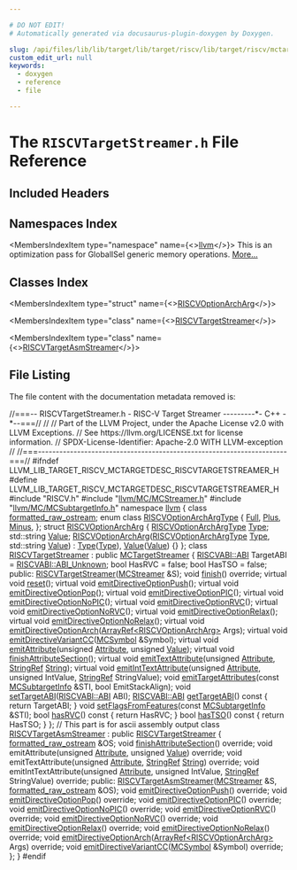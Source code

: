 ```yaml
---

# DO NOT EDIT!
# Automatically generated via docusaurus-plugin-doxygen by Doxygen.

slug: /api/files/lib/lib/target/lib/target/riscv/lib/target/riscv/mctargetdesc/riscvtargetstreamer-h
custom_edit_url: null
keywords:
  - doxygen
  - reference
  - file

---
```





# The `RISCVTargetStreamer.h` File Reference

<DoxygenPage pluginConfig={pluginConfig}>



## Included Headers

<IncludesList>
<IncludesListItem
  filePath="RISCV.h"
  permalink=""
  isLocal="true" />
<IncludesListItem
  filePath="llvm/MC/MCStreamer.h"
  permalink="/docs/api/files/include/include/llvm/include/llvm/mc/mcstreamer-h"
  isLocal="true" />
<IncludesListItem
  filePath="llvm/MC/MCSubtargetInfo.h"
  permalink="/docs/api/files/include/include/llvm/include/llvm/mc/mcsubtargetinfo-h"
  isLocal="true" />
</IncludesList>

## Namespaces Index

<MembersIndex>

<MembersIndexItem
  type="namespace"
  name={<><a href="/docs/api/namespaces/llvm">llvm</a></>}>
This is an optimization pass for GlobalISel generic memory operations. <a href="/docs/api/namespaces/llvm/#details">More...</a>
</MembersIndexItem>

</MembersIndex>

## Classes Index

<MembersIndex>

<MembersIndexItem
  type="struct"
  name={<><a href="/docs/api/structs/llvm/riscvoptionarcharg">RISCVOptionArchArg</a></>}>
</MembersIndexItem>

<MembersIndexItem
  type="class"
  name={<><a href="/docs/api/classes/llvm/riscvtargetstreamer">RISCVTargetStreamer</a></>}>
</MembersIndexItem>

<MembersIndexItem
  type="class"
  name={<><a href="/docs/api/classes/llvm/riscvtargetasmstreamer">RISCVTargetAsmStreamer</a></>}>
</MembersIndexItem>

</MembersIndex>


## File Listing

The file content with the documentation metadata removed is:

<ProgramListing>

<Link id="l00001" /><CodeLine lineNumber="1"><Highlight kind="comment">//===-- RISCVTargetStreamer.h - RISC-V Target Streamer ---------&#42;- C++ -&#42;--===//</Highlight><Highlight kind="normal"></Highlight></CodeLine>
<Link id="l00002" /><CodeLine lineNumber="2"><Highlight kind="normal"></Highlight><Highlight kind="comment">//</Highlight><Highlight kind="normal"></Highlight></CodeLine>
<Link id="l00003" /><CodeLine lineNumber="3"><Highlight kind="normal"></Highlight><Highlight kind="comment">// Part of the LLVM Project, under the Apache License v2.0 with LLVM Exceptions.</Highlight><Highlight kind="normal"></Highlight></CodeLine>
<Link id="l00004" /><CodeLine lineNumber="4"><Highlight kind="normal"></Highlight><Highlight kind="comment">// See https://llvm.org/LICENSE.txt for license information.</Highlight><Highlight kind="normal"></Highlight></CodeLine>
<Link id="l00005" /><CodeLine lineNumber="5"><Highlight kind="normal"></Highlight><Highlight kind="comment">// SPDX-License-Identifier: Apache-2.0 WITH LLVM-exception</Highlight><Highlight kind="normal"></Highlight></CodeLine>
<Link id="l00006" /><CodeLine lineNumber="6"><Highlight kind="normal"></Highlight><Highlight kind="comment">//</Highlight><Highlight kind="normal"></Highlight></CodeLine>
<Link id="l00007" /><CodeLine lineNumber="7"><Highlight kind="normal"></Highlight><Highlight kind="comment">//===----------------------------------------------------------------------===//</Highlight><Highlight kind="normal"></Highlight></CodeLine>
<Link id="l00008" /><CodeLine lineNumber="8"><Highlight kind="normal"></Highlight></CodeLine>
<Link id="l00009" /><CodeLine lineNumber="9"><Highlight kind="normal"></Highlight><Highlight kind="preprocessor">#ifndef LLVM&#95;LIB&#95;TARGET&#95;RISCV&#95;MCTARGETDESC&#95;RISCVTARGETSTREAMER&#95;H</Highlight><Highlight kind="normal"></Highlight></CodeLine>
<Link id="l00010" /><CodeLine lineNumber="10"><Highlight kind="normal"></Highlight><Highlight kind="preprocessor">#define LLVM&#95;LIB&#95;TARGET&#95;RISCV&#95;MCTARGETDESC&#95;RISCVTARGETSTREAMER&#95;H</Highlight><Highlight kind="normal"></Highlight></CodeLine>
<Link id="l00011" /><CodeLine lineNumber="11"><Highlight kind="normal"></Highlight></CodeLine>
<Link id="l00012" /><CodeLine lineNumber="12"><Highlight kind="normal"></Highlight><Highlight kind="preprocessor">#include &quot;RISCV.h&quot;</Highlight><Highlight kind="normal"></Highlight></CodeLine>
<Link id="l00013" /><CodeLine lineNumber="13"><Highlight kind="normal"></Highlight><Highlight kind="preprocessor">#include &quot;<a href="/docs/api/files/include/include/llvm/include/llvm/mc/mcstreamer-h">llvm/MC/MCStreamer.h</a>&quot;</Highlight><Highlight kind="normal"></Highlight></CodeLine>
<Link id="l00014" /><CodeLine lineNumber="14"><Highlight kind="normal"></Highlight><Highlight kind="preprocessor">#include &quot;<a href="/docs/api/files/include/include/llvm/include/llvm/mc/mcsubtargetinfo-h">llvm/MC/MCSubtargetInfo.h</a>&quot;</Highlight><Highlight kind="normal"></Highlight></CodeLine>
<Link id="l00015" /><CodeLine lineNumber="15"><Highlight kind="normal"></Highlight></CodeLine>
<Link id="l00016" /><CodeLine lineNumber="16"><Highlight kind="normal"></Highlight><Highlight kind="keyword">namespace </Highlight><Highlight kind="normal"><a href="/docs/api/namespaces/llvm">llvm</a> &#123;</Highlight></CodeLine>
<Link id="l00017" /><CodeLine lineNumber="17"><Highlight kind="normal"></Highlight></CodeLine>
<Link id="l00018" /><CodeLine lineNumber="18"><Highlight kind="normal"></Highlight><Highlight kind="keyword">class </Highlight><Highlight kind="normal"><a href="/docs/api/classes/llvm/formatted-raw-ostream">formatted&#95;raw&#95;ostream</a>;</Highlight></CodeLine>
<Link id="l00019" /><CodeLine lineNumber="19"><Highlight kind="normal"></Highlight></CodeLine>
<Link id="l00020" /><CodeLine lineNumber="20" lineLink="/docs/api/namespaces/llvm/#acac62489e87570298bb07b3cab74ff13"><Highlight kind="normal"></Highlight><Highlight kind="keyword">enum class</Highlight><Highlight kind="normal"> <a href="/docs/api/namespaces/llvm/#acac62489e87570298bb07b3cab74ff13">RISCVOptionArchArgType</a> &#123;</Highlight></CodeLine>
<Link id="l00021" /><CodeLine lineNumber="21" lineLink="/docs/api/namespaces/llvm/#acac62489e87570298bb07b3cab74ff13abbd47109890259c0127154db1af26c75"><Highlight kind="normal">  <a href="/docs/api/namespaces/llvm/#ad5b7ced2aa529c892b2219cd29b08760abbd47109890259c0127154db1af26c75">Full</a>,</Highlight></CodeLine>
<Link id="l00022" /><CodeLine lineNumber="22" lineLink="/docs/api/namespaces/llvm/#acac62489e87570298bb07b3cab74ff13a32ba78fe43257d3e7f88e3935a8ea0d4"><Highlight kind="normal">  <a href="/docs/api/namespaces/llvm/#acac62489e87570298bb07b3cab74ff13a32ba78fe43257d3e7f88e3935a8ea0d4">Plus</a>,</Highlight></CodeLine>
<Link id="l00023" /><CodeLine lineNumber="23" lineLink="/docs/api/namespaces/llvm/#acac62489e87570298bb07b3cab74ff13a453fb623e752c5993f65bc410fd74fe5"><Highlight kind="normal">  <a href="/docs/api/namespaces/llvm/#acac62489e87570298bb07b3cab74ff13a453fb623e752c5993f65bc410fd74fe5">Minus</a>,</Highlight></CodeLine>
<Link id="l00024" /><CodeLine lineNumber="24"><Highlight kind="normal">&#125;;</Highlight></CodeLine>
<Link id="l00025" /><CodeLine lineNumber="25"><Highlight kind="normal"></Highlight></CodeLine>
<Link id="l00026" /><CodeLine lineNumber="26" lineLink="/docs/api/structs/llvm/riscvoptionarcharg"><Highlight kind="normal"></Highlight><Highlight kind="keyword">struct </Highlight><Highlight kind="normal"><a href="/docs/api/structs/llvm/riscvoptionarcharg/#a4f98b106a58069404cfdb22bae29cb29">RISCVOptionArchArg</a> &#123;</Highlight></CodeLine>
<Link id="l00027" /><CodeLine lineNumber="27" lineLink="/docs/api/structs/llvm/riscvoptionarcharg/#ac65cf88edb18b04af023ac15a1907cdc"><Highlight kind="normal">  <a href="/docs/api/namespaces/llvm/#acac62489e87570298bb07b3cab74ff13">RISCVOptionArchArgType</a> <a href="/docs/api/structs/llvm/riscvoptionarcharg/#ac65cf88edb18b04af023ac15a1907cdc">Type</a>;</Highlight></CodeLine>
<Link id="l00028" /><CodeLine lineNumber="28" lineLink="/docs/api/structs/llvm/riscvoptionarcharg/#a2b18d97f4ad826ea94545b5d40da2bfe"><Highlight kind="normal">  std::string <a href="/docs/api/structs/llvm/riscvoptionarcharg/#a2b18d97f4ad826ea94545b5d40da2bfe">Value</a>;</Highlight></CodeLine>
<Link id="l00029" /><CodeLine lineNumber="29"><Highlight kind="normal"></Highlight></CodeLine>
<Link id="l00030" /><CodeLine lineNumber="30" lineLink="/docs/api/structs/llvm/riscvoptionarcharg/#a4f98b106a58069404cfdb22bae29cb29"><Highlight kind="normal">  <a href="/docs/api/structs/llvm/riscvoptionarcharg/#a4f98b106a58069404cfdb22bae29cb29">RISCVOptionArchArg</a>(<a href="/docs/api/namespaces/llvm/#acac62489e87570298bb07b3cab74ff13">RISCVOptionArchArgType</a> <a href="/docs/api/structs/llvm/riscvoptionarcharg/#ac65cf88edb18b04af023ac15a1907cdc">Type</a>, std::string <a href="/docs/api/structs/llvm/riscvoptionarcharg/#a2b18d97f4ad826ea94545b5d40da2bfe">Value</a>)</Highlight></CodeLine>
<Link id="l00031" /><CodeLine lineNumber="31"><Highlight kind="normal">      : <a href="/docs/api/structs/llvm/riscvoptionarcharg/#ac65cf88edb18b04af023ac15a1907cdc">Type</a>(<a href="/docs/api/structs/llvm/riscvoptionarcharg/#ac65cf88edb18b04af023ac15a1907cdc">Type</a>), <a href="/docs/api/structs/llvm/riscvoptionarcharg/#a2b18d97f4ad826ea94545b5d40da2bfe">Value</a>(<a href="/docs/api/structs/llvm/riscvoptionarcharg/#a2b18d97f4ad826ea94545b5d40da2bfe">Value</a>) &#123;&#125;</Highlight></CodeLine>
<Link id="l00032" /><CodeLine lineNumber="32"><Highlight kind="normal">&#125;;</Highlight></CodeLine>
<Link id="l00033" /><CodeLine lineNumber="33"><Highlight kind="normal"></Highlight></CodeLine>
<Link id="l00034" /><CodeLine lineNumber="34" lineLink="/docs/api/classes/llvm/riscvtargetstreamer"><Highlight kind="normal"></Highlight><Highlight kind="keyword">class </Highlight><Highlight kind="normal"><a href="/docs/api/classes/llvm/riscvtargetstreamer/#ac83b5860adb86b38401ac54720a7c18a">RISCVTargetStreamer</a> : </Highlight><Highlight kind="keyword">public</Highlight><Highlight kind="normal"> <a href="/docs/api/classes/llvm/mctargetstreamer/#acfff4f9a518231ee043200a694fcbafa">MCTargetStreamer</a> &#123;</Highlight></CodeLine>
<Link id="l00035" /><CodeLine lineNumber="35"><Highlight kind="normal">  <a href="/docs/api/namespaces/llvm/riscvabi/#a11c6ee2d4e18ec16c570243cc285c7e9">RISCVABI::ABI</a> TargetABI = <a href="/docs/api/namespaces/llvm/riscvabi/#a11c6ee2d4e18ec16c570243cc285c7e9a8f595b6bd8825688b9ac7939a949c829">RISCVABI::ABI&#95;Unknown</a>;</Highlight></CodeLine>
<Link id="l00036" /><CodeLine lineNumber="36"><Highlight kind="normal">  </Highlight><Highlight kind="keywordtype">bool</Highlight><Highlight kind="normal"> HasRVC = </Highlight><Highlight kind="keyword">false</Highlight><Highlight kind="normal">;</Highlight></CodeLine>
<Link id="l00037" /><CodeLine lineNumber="37"><Highlight kind="normal">  </Highlight><Highlight kind="keywordtype">bool</Highlight><Highlight kind="normal"> HasTSO = </Highlight><Highlight kind="keyword">false</Highlight><Highlight kind="normal">;</Highlight></CodeLine>
<Link id="l00038" /><CodeLine lineNumber="38"><Highlight kind="normal"></Highlight></CodeLine>
<Link id="l00039" /><CodeLine lineNumber="39"><Highlight kind="normal"></Highlight><Highlight kind="keyword">public</Highlight><Highlight kind="normal">:</Highlight></CodeLine>
<Link id="l00040" /><CodeLine lineNumber="40"><Highlight kind="normal">  <a href="/docs/api/classes/llvm/riscvtargetstreamer/#ac83b5860adb86b38401ac54720a7c18a">RISCVTargetStreamer</a>(<a href="/docs/api/classes/llvm/mcstreamer">MCStreamer</a> &amp;S);</Highlight></CodeLine>
<Link id="l00041" /><CodeLine lineNumber="41"><Highlight kind="normal">  </Highlight><Highlight kind="keywordtype">void</Highlight><Highlight kind="normal"> <a href="/docs/api/classes/llvm/riscvtargetstreamer/#ae02d35db34523a188c216a682f82d873">finish</a>() </Highlight><Highlight kind="keyword">override</Highlight><Highlight kind="normal">;</Highlight></CodeLine>
<Link id="l00042" /><CodeLine lineNumber="42"><Highlight kind="normal">  </Highlight><Highlight kind="keyword">virtual</Highlight><Highlight kind="normal"> </Highlight><Highlight kind="keywordtype">void</Highlight><Highlight kind="normal"> <a href="/docs/api/classes/llvm/riscvtargetstreamer/#ad2610f65cf56dce6f9e958d4a11f8d5e">reset</a>();</Highlight></CodeLine>
<Link id="l00043" /><CodeLine lineNumber="43"><Highlight kind="normal"></Highlight></CodeLine>
<Link id="l00044" /><CodeLine lineNumber="44"><Highlight kind="normal">  </Highlight><Highlight kind="keyword">virtual</Highlight><Highlight kind="normal"> </Highlight><Highlight kind="keywordtype">void</Highlight><Highlight kind="normal"> <a href="/docs/api/classes/llvm/riscvtargetstreamer/#adce8956519aaedfe45456b455a9483f3">emitDirectiveOptionPush</a>();</Highlight></CodeLine>
<Link id="l00045" /><CodeLine lineNumber="45"><Highlight kind="normal">  </Highlight><Highlight kind="keyword">virtual</Highlight><Highlight kind="normal"> </Highlight><Highlight kind="keywordtype">void</Highlight><Highlight kind="normal"> <a href="/docs/api/classes/llvm/riscvtargetstreamer/#aa0d2a6ad6e0f224c286d671bf3f70109">emitDirectiveOptionPop</a>();</Highlight></CodeLine>
<Link id="l00046" /><CodeLine lineNumber="46"><Highlight kind="normal">  </Highlight><Highlight kind="keyword">virtual</Highlight><Highlight kind="normal"> </Highlight><Highlight kind="keywordtype">void</Highlight><Highlight kind="normal"> <a href="/docs/api/classes/llvm/riscvtargetstreamer/#a1d9cf44559c3d0f3b63d31774bf6e98d">emitDirectiveOptionPIC</a>();</Highlight></CodeLine>
<Link id="l00047" /><CodeLine lineNumber="47"><Highlight kind="normal">  </Highlight><Highlight kind="keyword">virtual</Highlight><Highlight kind="normal"> </Highlight><Highlight kind="keywordtype">void</Highlight><Highlight kind="normal"> <a href="/docs/api/classes/llvm/riscvtargetstreamer/#ab5e37406200ae6ec38752959de7f2813">emitDirectiveOptionNoPIC</a>();</Highlight></CodeLine>
<Link id="l00048" /><CodeLine lineNumber="48"><Highlight kind="normal">  </Highlight><Highlight kind="keyword">virtual</Highlight><Highlight kind="normal"> </Highlight><Highlight kind="keywordtype">void</Highlight><Highlight kind="normal"> <a href="/docs/api/classes/llvm/riscvtargetstreamer/#afdafc0d21f8b56e1bef93ff919cc0f86">emitDirectiveOptionRVC</a>();</Highlight></CodeLine>
<Link id="l00049" /><CodeLine lineNumber="49"><Highlight kind="normal">  </Highlight><Highlight kind="keyword">virtual</Highlight><Highlight kind="normal"> </Highlight><Highlight kind="keywordtype">void</Highlight><Highlight kind="normal"> <a href="/docs/api/classes/llvm/riscvtargetstreamer/#af57053f6636ae936830651bebc6ff1b7">emitDirectiveOptionNoRVC</a>();</Highlight></CodeLine>
<Link id="l00050" /><CodeLine lineNumber="50"><Highlight kind="normal">  </Highlight><Highlight kind="keyword">virtual</Highlight><Highlight kind="normal"> </Highlight><Highlight kind="keywordtype">void</Highlight><Highlight kind="normal"> <a href="/docs/api/classes/llvm/riscvtargetstreamer/#ae8bd44b0a79a41c84bd94f151725b317">emitDirectiveOptionRelax</a>();</Highlight></CodeLine>
<Link id="l00051" /><CodeLine lineNumber="51"><Highlight kind="normal">  </Highlight><Highlight kind="keyword">virtual</Highlight><Highlight kind="normal"> </Highlight><Highlight kind="keywordtype">void</Highlight><Highlight kind="normal"> <a href="/docs/api/classes/llvm/riscvtargetstreamer/#a33e44ce2b1d4c9ce9218143601a23de4">emitDirectiveOptionNoRelax</a>();</Highlight></CodeLine>
<Link id="l00052" /><CodeLine lineNumber="52"><Highlight kind="normal">  </Highlight><Highlight kind="keyword">virtual</Highlight><Highlight kind="normal"> </Highlight><Highlight kind="keywordtype">void</Highlight><Highlight kind="normal"> <a href="/docs/api/classes/llvm/riscvtargetstreamer/#acb72aeaf1ca10e92361146626de0dda1">emitDirectiveOptionArch</a>(<a href="/docs/api/classes/llvm/arrayref">ArrayRef&lt;RISCVOptionArchArg&gt;</a> Args);</Highlight></CodeLine>
<Link id="l00053" /><CodeLine lineNumber="53"><Highlight kind="normal">  </Highlight><Highlight kind="keyword">virtual</Highlight><Highlight kind="normal"> </Highlight><Highlight kind="keywordtype">void</Highlight><Highlight kind="normal"> <a href="/docs/api/classes/llvm/riscvtargetstreamer/#a6db464b4868f1f28b4345661fad4a1e4">emitDirectiveVariantCC</a>(<a href="/docs/api/classes/llvm/mcsymbol">MCSymbol</a> &amp;Symbol);</Highlight></CodeLine>
<Link id="l00054" /><CodeLine lineNumber="54"><Highlight kind="normal">  </Highlight><Highlight kind="keyword">virtual</Highlight><Highlight kind="normal"> </Highlight><Highlight kind="keywordtype">void</Highlight><Highlight kind="normal"> <a href="/docs/api/classes/llvm/riscvtargetstreamer/#a548539cdde094b2131ec9ef845c9e2a7">emitAttribute</a>(</Highlight><Highlight kind="keywordtype">unsigned</Highlight><Highlight kind="normal"> <a href="/docs/api/classes/llvm/attribute">Attribute</a>, </Highlight><Highlight kind="keywordtype">unsigned</Highlight><Highlight kind="normal"> <a href="/docs/api/classes/llvm/value">Value</a>);</Highlight></CodeLine>
<Link id="l00055" /><CodeLine lineNumber="55"><Highlight kind="normal">  </Highlight><Highlight kind="keyword">virtual</Highlight><Highlight kind="normal"> </Highlight><Highlight kind="keywordtype">void</Highlight><Highlight kind="normal"> <a href="/docs/api/classes/llvm/riscvtargetstreamer/#ad672f96e296c202a0a34c296a1c19400">finishAttributeSection</a>();</Highlight></CodeLine>
<Link id="l00056" /><CodeLine lineNumber="56"><Highlight kind="normal">  </Highlight><Highlight kind="keyword">virtual</Highlight><Highlight kind="normal"> </Highlight><Highlight kind="keywordtype">void</Highlight><Highlight kind="normal"> <a href="/docs/api/classes/llvm/riscvtargetstreamer/#a6b7bc2393ec346c75b9bfe01e817ef23">emitTextAttribute</a>(</Highlight><Highlight kind="keywordtype">unsigned</Highlight><Highlight kind="normal"> <a href="/docs/api/classes/llvm/attribute">Attribute</a>, <a href="/docs/api/classes/llvm/stringref">StringRef</a> <a href="/docs/api/namespaces/llvm/#ac226f3d2b9ca090171a8e0a8cb92c343a27118326006d3829667a400ad23d5d98">String</a>);</Highlight></CodeLine>
<Link id="l00057" /><CodeLine lineNumber="57"><Highlight kind="normal">  </Highlight><Highlight kind="keyword">virtual</Highlight><Highlight kind="normal"> </Highlight><Highlight kind="keywordtype">void</Highlight><Highlight kind="normal"> <a href="/docs/api/classes/llvm/riscvtargetstreamer/#a8154b83e24f25781477854c2e16b7f7c">emitIntTextAttribute</a>(</Highlight><Highlight kind="keywordtype">unsigned</Highlight><Highlight kind="normal"> <a href="/docs/api/classes/llvm/attribute">Attribute</a>, </Highlight><Highlight kind="keywordtype">unsigned</Highlight><Highlight kind="normal"> IntValue,</Highlight></CodeLine>
<Link id="l00058" /><CodeLine lineNumber="58"><Highlight kind="normal">                                    <a href="/docs/api/classes/llvm/stringref">StringRef</a> StringValue);</Highlight></CodeLine>
<Link id="l00059" /><CodeLine lineNumber="59"><Highlight kind="normal"></Highlight></CodeLine>
<Link id="l00060" /><CodeLine lineNumber="60"><Highlight kind="normal">  </Highlight><Highlight kind="keywordtype">void</Highlight><Highlight kind="normal"> <a href="/docs/api/classes/llvm/riscvtargetstreamer/#a762f3b75bc1c039e73a809ddabc26065">emitTargetAttributes</a>(</Highlight><Highlight kind="keyword">const</Highlight><Highlight kind="normal"> <a href="/docs/api/classes/llvm/mcsubtargetinfo">MCSubtargetInfo</a> &amp;STI, </Highlight><Highlight kind="keywordtype">bool</Highlight><Highlight kind="normal"> EmitStackAlign);</Highlight></CodeLine>
<Link id="l00061" /><CodeLine lineNumber="61"><Highlight kind="normal">  </Highlight><Highlight kind="keywordtype">void</Highlight><Highlight kind="normal"> <a href="/docs/api/classes/llvm/riscvtargetstreamer/#ac40598db79afc18796b74db7191b7cec">setTargetABI</a>(<a href="/docs/api/namespaces/llvm/riscvabi/#a11c6ee2d4e18ec16c570243cc285c7e9">RISCVABI::ABI</a> ABI);</Highlight></CodeLine>
<Link id="l00062" /><CodeLine lineNumber="62" lineLink="/docs/api/classes/llvm/riscvtargetstreamer/#a5b18e59e7298f6b2e6a177b1293cd5aa"><Highlight kind="normal">  <a href="/docs/api/namespaces/llvm/riscvabi/#a11c6ee2d4e18ec16c570243cc285c7e9">RISCVABI::ABI</a> <a href="/docs/api/classes/llvm/riscvtargetstreamer/#a5b18e59e7298f6b2e6a177b1293cd5aa">getTargetABI</a>()</Highlight><Highlight kind="keyword"> const </Highlight><Highlight kind="normal">&#123; </Highlight><Highlight kind="keywordflow">return</Highlight><Highlight kind="normal"> TargetABI; &#125;</Highlight></CodeLine>
<Link id="l00063" /><CodeLine lineNumber="63"><Highlight kind="normal">  </Highlight><Highlight kind="keywordtype">void</Highlight><Highlight kind="normal"> <a href="/docs/api/classes/llvm/riscvtargetstreamer/#a77c52829c20b2ac68628b01d1cc5cdf3">setFlagsFromFeatures</a>(</Highlight><Highlight kind="keyword">const</Highlight><Highlight kind="normal"> <a href="/docs/api/classes/llvm/mcsubtargetinfo">MCSubtargetInfo</a> &amp;STI);</Highlight></CodeLine>
<Link id="l00064" /><CodeLine lineNumber="64" lineLink="/docs/api/classes/llvm/riscvtargetstreamer/#a0e31345063654cc76ef62209b31b2f1f"><Highlight kind="normal">  </Highlight><Highlight kind="keywordtype">bool</Highlight><Highlight kind="normal"> <a href="/docs/api/classes/llvm/riscvtargetstreamer/#a0e31345063654cc76ef62209b31b2f1f">hasRVC</a>()</Highlight><Highlight kind="keyword"> const </Highlight><Highlight kind="normal">&#123; </Highlight><Highlight kind="keywordflow">return</Highlight><Highlight kind="normal"> HasRVC; &#125;</Highlight></CodeLine>
<Link id="l00065" /><CodeLine lineNumber="65" lineLink="/docs/api/classes/llvm/riscvtargetstreamer/#a49cc32e8b3e0ea94996137b137a855f7"><Highlight kind="normal">  </Highlight><Highlight kind="keywordtype">bool</Highlight><Highlight kind="normal"> <a href="/docs/api/classes/llvm/riscvtargetstreamer/#a49cc32e8b3e0ea94996137b137a855f7">hasTSO</a>()</Highlight><Highlight kind="keyword"> const </Highlight><Highlight kind="normal">&#123; </Highlight><Highlight kind="keywordflow">return</Highlight><Highlight kind="normal"> HasTSO; &#125;</Highlight></CodeLine>
<Link id="l00066" /><CodeLine lineNumber="66"><Highlight kind="normal">&#125;;</Highlight></CodeLine>
<Link id="l00067" /><CodeLine lineNumber="67"><Highlight kind="normal"></Highlight></CodeLine>
<Link id="l00068" /><CodeLine lineNumber="68"><Highlight kind="normal"></Highlight><Highlight kind="comment">// This part is for ascii assembly output</Highlight><Highlight kind="normal"></Highlight></CodeLine>
<Link id="l00069" /><CodeLine lineNumber="69" lineLink="/docs/api/classes/llvm/riscvtargetasmstreamer"><Highlight kind="normal"></Highlight><Highlight kind="keyword">class </Highlight><Highlight kind="normal"><a href="/docs/api/classes/llvm/riscvtargetasmstreamer/#a6e055b7d58f23a707e7b43b03ffef737">RISCVTargetAsmStreamer</a> : </Highlight><Highlight kind="keyword">public</Highlight><Highlight kind="normal"> <a href="/docs/api/classes/llvm/riscvtargetstreamer/#ac83b5860adb86b38401ac54720a7c18a">RISCVTargetStreamer</a> &#123;</Highlight></CodeLine>
<Link id="l00070" /><CodeLine lineNumber="70"><Highlight kind="normal">  <a href="/docs/api/classes/llvm/formatted-raw-ostream">formatted&#95;raw&#95;ostream</a> &amp;OS;</Highlight></CodeLine>
<Link id="l00071" /><CodeLine lineNumber="71"><Highlight kind="normal"></Highlight></CodeLine>
<Link id="l00072" /><CodeLine lineNumber="72"><Highlight kind="normal">  </Highlight><Highlight kind="keywordtype">void</Highlight><Highlight kind="normal"> <a href="/docs/api/classes/llvm/riscvtargetstreamer/#ad672f96e296c202a0a34c296a1c19400">finishAttributeSection</a>() </Highlight><Highlight kind="keyword">override</Highlight><Highlight kind="normal">;</Highlight></CodeLine>
<Link id="l00073" /><CodeLine lineNumber="73"><Highlight kind="normal">  </Highlight><Highlight kind="keywordtype">void</Highlight><Highlight kind="normal"> emitAttribute(</Highlight><Highlight kind="keywordtype">unsigned</Highlight><Highlight kind="normal"> <a href="/docs/api/classes/llvm/attribute">Attribute</a>, </Highlight><Highlight kind="keywordtype">unsigned</Highlight><Highlight kind="normal"> <a href="/docs/api/classes/llvm/value">Value</a>) </Highlight><Highlight kind="keyword">override</Highlight><Highlight kind="normal">;</Highlight></CodeLine>
<Link id="l00074" /><CodeLine lineNumber="74"><Highlight kind="normal">  </Highlight><Highlight kind="keywordtype">void</Highlight><Highlight kind="normal"> emitTextAttribute(</Highlight><Highlight kind="keywordtype">unsigned</Highlight><Highlight kind="normal"> <a href="/docs/api/classes/llvm/attribute">Attribute</a>, <a href="/docs/api/classes/llvm/stringref">StringRef</a> <a href="/docs/api/namespaces/llvm/#ac226f3d2b9ca090171a8e0a8cb92c343a27118326006d3829667a400ad23d5d98">String</a>) </Highlight><Highlight kind="keyword">override</Highlight><Highlight kind="normal">;</Highlight></CodeLine>
<Link id="l00075" /><CodeLine lineNumber="75"><Highlight kind="normal">  </Highlight><Highlight kind="keywordtype">void</Highlight><Highlight kind="normal"> emitIntTextAttribute(</Highlight><Highlight kind="keywordtype">unsigned</Highlight><Highlight kind="normal"> <a href="/docs/api/classes/llvm/attribute">Attribute</a>, </Highlight><Highlight kind="keywordtype">unsigned</Highlight><Highlight kind="normal"> IntValue,</Highlight></CodeLine>
<Link id="l00076" /><CodeLine lineNumber="76"><Highlight kind="normal">                            <a href="/docs/api/classes/llvm/stringref">StringRef</a> StringValue) </Highlight><Highlight kind="keyword">override</Highlight><Highlight kind="normal">;</Highlight></CodeLine>
<Link id="l00077" /><CodeLine lineNumber="77"><Highlight kind="normal"></Highlight></CodeLine>
<Link id="l00078" /><CodeLine lineNumber="78"><Highlight kind="normal"></Highlight><Highlight kind="keyword">public</Highlight><Highlight kind="normal">:</Highlight></CodeLine>
<Link id="l00079" /><CodeLine lineNumber="79"><Highlight kind="normal">  <a href="/docs/api/classes/llvm/riscvtargetasmstreamer/#a6e055b7d58f23a707e7b43b03ffef737">RISCVTargetAsmStreamer</a>(<a href="/docs/api/classes/llvm/mcstreamer">MCStreamer</a> &amp;S, <a href="/docs/api/classes/llvm/formatted-raw-ostream">formatted&#95;raw&#95;ostream</a> &amp;OS);</Highlight></CodeLine>
<Link id="l00080" /><CodeLine lineNumber="80"><Highlight kind="normal"></Highlight></CodeLine>
<Link id="l00081" /><CodeLine lineNumber="81"><Highlight kind="normal">  </Highlight><Highlight kind="keywordtype">void</Highlight><Highlight kind="normal"> <a href="/docs/api/classes/llvm/riscvtargetasmstreamer/#aff1c4a965c33d9f78bb7f7138e1d1b4d">emitDirectiveOptionPush</a>() </Highlight><Highlight kind="keyword">override</Highlight><Highlight kind="normal">;</Highlight></CodeLine>
<Link id="l00082" /><CodeLine lineNumber="82"><Highlight kind="normal">  </Highlight><Highlight kind="keywordtype">void</Highlight><Highlight kind="normal"> <a href="/docs/api/classes/llvm/riscvtargetasmstreamer/#a98b55d8540f52a01cff9e257207fdfab">emitDirectiveOptionPop</a>() </Highlight><Highlight kind="keyword">override</Highlight><Highlight kind="normal">;</Highlight></CodeLine>
<Link id="l00083" /><CodeLine lineNumber="83"><Highlight kind="normal">  </Highlight><Highlight kind="keywordtype">void</Highlight><Highlight kind="normal"> <a href="/docs/api/classes/llvm/riscvtargetasmstreamer/#a0a5a9fa0d1c8c12d1991c3b74021fdab">emitDirectiveOptionPIC</a>() </Highlight><Highlight kind="keyword">override</Highlight><Highlight kind="normal">;</Highlight></CodeLine>
<Link id="l00084" /><CodeLine lineNumber="84"><Highlight kind="normal">  </Highlight><Highlight kind="keywordtype">void</Highlight><Highlight kind="normal"> <a href="/docs/api/classes/llvm/riscvtargetasmstreamer/#a97b39115a07f60e607474580465ab6fb">emitDirectiveOptionNoPIC</a>() </Highlight><Highlight kind="keyword">override</Highlight><Highlight kind="normal">;</Highlight></CodeLine>
<Link id="l00085" /><CodeLine lineNumber="85"><Highlight kind="normal">  </Highlight><Highlight kind="keywordtype">void</Highlight><Highlight kind="normal"> <a href="/docs/api/classes/llvm/riscvtargetasmstreamer/#ad5882ecb4dd7977739217bbd27d53cec">emitDirectiveOptionRVC</a>() </Highlight><Highlight kind="keyword">override</Highlight><Highlight kind="normal">;</Highlight></CodeLine>
<Link id="l00086" /><CodeLine lineNumber="86"><Highlight kind="normal">  </Highlight><Highlight kind="keywordtype">void</Highlight><Highlight kind="normal"> <a href="/docs/api/classes/llvm/riscvtargetasmstreamer/#a93b2ec2cbf2ab13da6fdb39e3193cfe0">emitDirectiveOptionNoRVC</a>() </Highlight><Highlight kind="keyword">override</Highlight><Highlight kind="normal">;</Highlight></CodeLine>
<Link id="l00087" /><CodeLine lineNumber="87"><Highlight kind="normal">  </Highlight><Highlight kind="keywordtype">void</Highlight><Highlight kind="normal"> <a href="/docs/api/classes/llvm/riscvtargetasmstreamer/#a6679512a954129b0f7ddc7f0a0042e91">emitDirectiveOptionRelax</a>() </Highlight><Highlight kind="keyword">override</Highlight><Highlight kind="normal">;</Highlight></CodeLine>
<Link id="l00088" /><CodeLine lineNumber="88"><Highlight kind="normal">  </Highlight><Highlight kind="keywordtype">void</Highlight><Highlight kind="normal"> <a href="/docs/api/classes/llvm/riscvtargetasmstreamer/#abbf877171e6cb540981ab68c0f064bc6">emitDirectiveOptionNoRelax</a>() </Highlight><Highlight kind="keyword">override</Highlight><Highlight kind="normal">;</Highlight></CodeLine>
<Link id="l00089" /><CodeLine lineNumber="89"><Highlight kind="normal">  </Highlight><Highlight kind="keywordtype">void</Highlight><Highlight kind="normal"> <a href="/docs/api/classes/llvm/riscvtargetasmstreamer/#a40f7b9b66931b5a23bdf6df67f513427">emitDirectiveOptionArch</a>(<a href="/docs/api/classes/llvm/arrayref">ArrayRef&lt;RISCVOptionArchArg&gt;</a> Args) </Highlight><Highlight kind="keyword">override</Highlight><Highlight kind="normal">;</Highlight></CodeLine>
<Link id="l00090" /><CodeLine lineNumber="90"><Highlight kind="normal">  </Highlight><Highlight kind="keywordtype">void</Highlight><Highlight kind="normal"> <a href="/docs/api/classes/llvm/riscvtargetasmstreamer/#ae1fd828ec0b0f0e06a78260ec4828ffd">emitDirectiveVariantCC</a>(<a href="/docs/api/classes/llvm/mcsymbol">MCSymbol</a> &amp;Symbol) </Highlight><Highlight kind="keyword">override</Highlight><Highlight kind="normal">;</Highlight></CodeLine>
<Link id="l00091" /><CodeLine lineNumber="91"><Highlight kind="normal">&#125;;</Highlight></CodeLine>
<Link id="l00092" /><CodeLine lineNumber="92"><Highlight kind="normal"></Highlight></CodeLine>
<Link id="l00093" /><CodeLine lineNumber="93"><Highlight kind="normal">&#125;</Highlight></CodeLine>
<Link id="l00094" /><CodeLine lineNumber="94"><Highlight kind="normal"></Highlight><Highlight kind="preprocessor">#endif</Highlight></CodeLine>

</ProgramListing>


</DoxygenPage>
